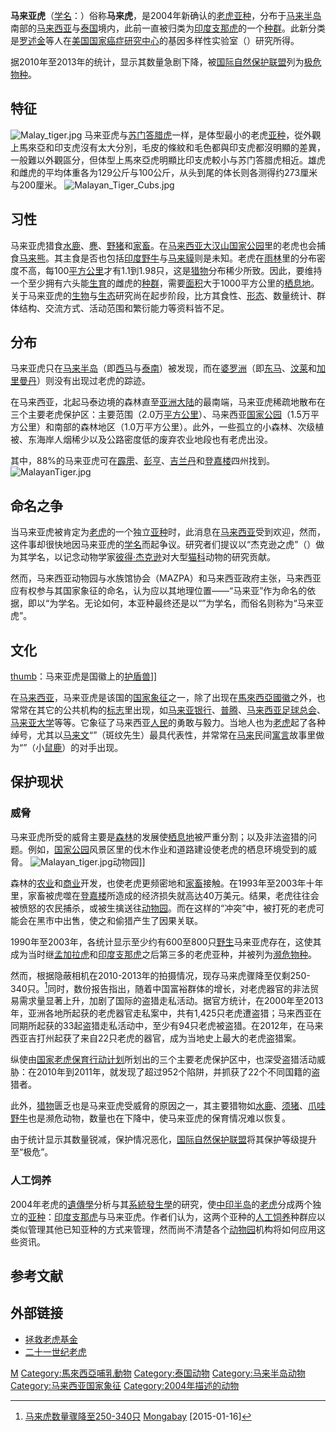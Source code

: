 {{Otheruses|subject=在2004年新确认的[[老虎|老虎]][[亚种|亚种]]|other=在[[第二次世界大戰|第二次世界大戰]]期間得到綽號「馬來亞之虎」的[[大日本帝國|大日本帝國]]陸軍大將|山下奉文}}
{{Subspeciesbox
| name = 马来亚虎
| genus = Panthera
| species =tigris
| subspecies = jacksoni
| species link =虎
| authority = [[罗述金|Luo S-J]] et al., 2004{{r|Luo S-J}}
| status = CR
| status_system = IUCN3.1
| status_ref = {{r|iucn}}
| image = MalayanTiger01.jpg
| image_width = 250px
| image_caption = 马来亚虎
| range_map=Panthera tigris jacksoni distribution map 2.png
| range_map_width = 250px
| synonyms = ''Panthera tigris malayensis''
}}

'''马来亚虎'''（[[学名|学名]]：''{{lang|la|Panthera tigris jacksoni}}''）俗称'''马来虎'''，是2004年新确认的[[老虎|老虎]][[亚种|亚种]]，分布于[[马来半岛|马来半岛]]南部的[[马来西亚|马来西亚]]与[[泰国|泰国]]境内，此前一直被归类为[[印度支那虎|印度支那虎]]的一个[[种群|种群]]。此新分类是[[罗述金|罗述金]]等人在[[美国|美国]][[国家癌症研究中心|国家癌症研究中心]]的基因多样性实验室（{{lang|en|Laboratory of Genomic Diversity}}）研究所得。

据2010年至2013年的统计，显示其数量急剧下降，被[[国际自然保护联盟|国际自然保护联盟]]列为[[极危物种|极危物种]]。

== 特征 ==

[[File:Malay_tiger.jpg|thumb]]
马来亚虎与[[苏门答腊虎|苏门答腊虎]]一样，是体型最小的老虎[[亚种|亚种]]，從外觀上馬來亞和印支虎沒有太大分別，毛皮的條紋和毛色都與印支虎都沒明顯的差異，一般難以外觀區分，但体型上馬來亞虎明顯比印支虎較小与苏门答腊虎相近。雄虎和雌虎的平均体重各为129公斤与100公斤{{r|wwf}}，从头到尾的体长则各测得约273厘米与200厘米。
[[File:Malayan_Tiger_Cubs.jpg|thumb]]

== 习性 ==
马来亚虎猎食[[水鹿|水鹿]]、[[麂|麂]]、[[野猪|野猪]]和[[家畜|家畜]]。在[[马来西亚|马来西亚]][[大汉山国家公园|大汉山国家公园]]里的老虎也会捕食[[马来熊|马来熊]]。其主食是否也包括[[印度野牛|印度野牛]]与[[马来貘|马来貘]]则是未知。老虎在[[雨林|雨林]]里的分布密度不高，每100[[平方公里|平方公里]]才有1.1到1.98只，这是[[猎物|猎物]]分布稀少所致。因此，要维持一个至少拥有六头能[[生育|生育]]的雌虎的[[种群|种群]]，需要[[面积|面积]]大于1000平方公里的[[栖息地|栖息地]]{{r|sttf}}。关于马来亚虎的[[生物学|生物]]与[[生态|生态]]研究尚在起步阶段，比方其食性、[[动物形态学|形态]]、数量统计、群体结构、交流方式、活动范围和繁衍能力等资料皆不足{{r|sttf}}。

== 分布 ==
马来亚虎只在[[马来半岛|马来半岛]]（即[[西马|西马]]与[[泰南|泰南]]）被发现，而在[[婆罗洲|婆罗洲]]（即[[东马|东马]]、[[汶莱|汶莱]]和[[加里曼丹|加里曼丹]]）则没有出现过老虎的踪迹{{r|sttf}}。

在马来西亚，北起马泰边境的森林直至[[亚洲大陆|亚洲大陆]]的最南端，马来亚虎稀疏地散布在三个主要老虎保护区：主要范围（2.0万[[平方公里|平方公里]]）、马来西亚[[国家公园_(马来西亚)|国家公园]]（1.5万平方公里）和南部的森林地区（1.0万平方公里）。此外，一些孤立的小森林、次级植被、东海岸人烟稀少以及公路密度低的废弃农业地段也有老虎出没{{r|sttf}}。

其中，88%的马来亚虎可在[[霹雳州|霹雳]]、[[彭亨|彭亨]]、[[吉兰丹|吉兰丹]]和[[登嘉楼|登嘉楼]]四州找到{{r|sttf}}。
[[File:MalayanTiger.jpg|thumb]]

== 命名之争 ==
当马来亚虎被肯定为[[老虎|老虎]]的一个独立[[亚种|亚种]]时，此消息在[[马来西亚|马来西亚]]受到欢迎，然而，这件事却很快地因马来亚虎的[[学名|学名]]而起争议。研究者们提议以“杰克逊之虎”（''{{lang|la|Panthera tigris jacksoni}}''）做为其学名，以记念动物学家[[彼得·杰克逊_(动物学家)|彼得·杰克逊]]对大型[[猫科|猫科]]动物的研究贡献。

然而，马来西亚动物园与水族馆协会（MAZPA）和马来西亚政府主张，马来西亚应有权参与其国家象征的命名{{r|nst}}，认为应以其地理位置——“马来亚”作为命名的依据，即以“''{{lang|la|Panthera tigris malayensis}}''为学名。无论如何，本亚种最终还是以“''{{lang|la|Panthera tigris jacksoni}}''”为学名，而俗名则称为“马来亚虎”。

== 文化 ==
[[文件:Coat_of_arms_of_Malaysia.svg|thumb]]：马来亚虎是国徽上的[[护盾兽|护盾兽]]]]

在[[马来西亚|马来西亚]]，马来亚虎是该国的[[国家象征|国家象征]]之一，除了出现在[[馬來西亞國徽|馬來西亞國徽]]之外，也常常在其它的公共机构的[[标志|标志]]里出现，如[[马来亚银行|马来亚银行]]、[[普腾|普腾]]、[[马来西亚足球总会|马来西亚足球总会]]、[[马来亚大学|马来亚大学]]等等。它象征了马来西亚[[人民|人民]]的勇敢与毅力。当地人也为[[老虎|老虎]]起了各种绰号，尤其以[[马来文|马来文]]“{{lang|ms|Pak Belang}}”（斑纹先生）最具代表性，并常常在[[马来族|马来]]民间[[寓言|寓言]]故事里做为“{{lang|ms|Sang Kancil}}”（小[[鼠鹿|鼠鹿]]）的对手出现。

== 保护现状 ==
=== 威脅 ===
马来亚虎所受的威脅主要是[[森林|森林]]的发展使[[栖息地|栖息地]]被严重分割；以及非法盗猎的问题{{r|iucn}}。例如，[[国家公园_(马来西亚)|国家公园]]风景区里的伐木作业和道路建设使老虎的栖息环境受到的威脅{{r|wwf}}。
[[File:Malayan_tiger.jpg|thumb]]动物园]]

森林的[[农业|农业]]和[[商业|商业]]开发，也使老虎更频密地和[[家畜|家畜]]接触。在1993年至2003年十年里，家畜被虎噬在[[登嘉楼|登嘉楼]]所造成的经济损失就高达40万美元{{r|wwf}}。结果，老虎往往会被愤怒的农民捕杀，或被生擒送往[[动物园|动物园]]。而在这样的“冲突”中，被打死的老虎可能会在黑市中出售，使之和偷猎产生了因果关联{{r|wwf}}。

1990年至2003年，各统计显示至少约有600至800只[[野生动物|野生]]马来亚虎存在，这使其成为当时继[[孟加拉虎|孟加拉虎]]和[[印度支那虎|印度支那虎]]之后第三多的老虎亚种，并被列为[[濒危物种|濒危物种]]{{r|iucn}}。

然而，根据隐蔽相机在2010-2013年的拍摄情况，现存马来虎骤降至仅剩250-340只。<ref>[http://cn.mongabay.com/news/2014/cn0916-hance-malayan-tiger-drop.html 马来虎数量骤降至250-340只]{{dead link|date=2018年2月 |bot=InternetArchiveBot |fix-attempted=yes }} [http://www.mongabay.com/ Mongabay] {{Webarchive|url=http://arquivo.pt/wayback/20091009115042/http://www.mongabay.com/ |date=2009-10-09 }}[2015-01-16]</ref>同时，数份报告指出{{r|iucn}}，随着中国富裕群体的增长，对老虎器官的非法贸易需求量显著上升，加剧了国际的盗猎走私活动。据官方统计，在2000年至2013年，亚洲各地所起获的老虎器官走私案中，共有1,425只老虎遭盗猎；马来西亚在同期所起获的33起盗猎走私活动中，至少有94只老虎被盗猎。在2012年，在马来西亚吉打州起获了来自22只老虎的器官，成为当地史上最大的老虎盗猎案。{{r|iucn|orientaldaily|sinchew}}

纵使由[[国家老虎保育行动计划|国家老虎保育行动计划]]所划出的三个主要老虎保护区中，也深受盗猎活动威胁：在2010年到2011年，就发现了超过952个陷阱，并抓获了22个不同国籍的盗猎者{{r|iucn}}。

此外，[[猎物|猎物]]匮乏{{r|iucn}}也是马来亚虎受威脅的原因之一，其主要猎物如[[水鹿|水鹿]]、[[须猪|须猪]]、[[爪哇野牛|爪哇野牛]]也是濒危动物，数量也在下降中，使马来亚虎的保育情况难以恢复{{r|iucn}}。

由于统计显示其数量锐减，保护情况恶化，[[国际自然保护联盟|国际自然保护联盟]]将其保护等级提升至“极危”{{r|iucn}}。

=== 人工饲养 ===
2004年老虎的[[遺傳學|遺傳學]]分析与其[[系統發生學|系統發生學]]的研究，使[[中印半岛|中印半岛]]的[[老虎|老虎]]分成两个独立的[[亚种|亚种]]：[[印度支那虎|印度支那虎]]与马来亚虎。作者们认为，这两个亚种的[[人工饲养|人工饲养]]种群应以类似管理其他已知亚种的方式来管理，然而尚不清楚各个[[动物园|动物园]]机构将如何应用这些资讯{{r|sttf}}。

== 参考文献 ==
{{reflist|refs=
<ref name=iucn>{{en}} Kawanishi, K. 2015. ''Panthera tigris'' ssp. ''jacksoni''. The IUCN Red List of Threatened Species 2015: e.T136893A50665029. http://dx.doi.org/10.2305/IUCN.UK.2015-2.RLTS.T136893A50665029.en. Downloaded on 11 June 2016.</ref>
<ref name=wwf>{{en}}[[世界自然基金会|世界自然基金会]]．[http://www.panda.org/what_we_do/endangered_species/tigers/about_tigers/malayan_tiger/ 马来亚虎] {{webarchive|url=https://web.archive.org/web/20100216152257/http://www.panda.org/what_we_do/endangered_species/tigers/about_tigers/malayan_tiger/ |date=2010-02-16 }}[DB]．世界自然基金会网站，[2009-10-26]</ref>
<ref name=sttf>{{en}}[[拯救老虎基金会|拯救老虎基金会]]．[http://www.savethetigerfund.org/Content/NavigationMenu2/Learn/Tigers/Subspecies/MalayanTiger/default.htm 马来亚虎][DB]．拯救老虎基金会网站，[2008-4-19]。</ref>
<ref name=nst>{{en}}[http://www.jphpk.gov.my/English/Nov04%204i.htm 马来亚虎可能有新名字] {{webarchive|url=https://web.archive.org/web/20071203115731/http://www.jphpk.gov.my/English/Nov04%204i.htm |date=2007-12-03 }}．[[新海峡时报|新海峡时报]]，2004-11-4</ref>
<ref name="Luo S-J">{{en}}Luo SJ, Kim JH, Johnson WE, Walt Jvd, Martenson J, et al. (2004) ''[http://biology.plosjournals.org/perlserv?request=get-document&doi=10.1371/journal.pbio.0020442 Phylogeography and Genetic Ancestry of Tigers (Panthera tigris)]''. PLoS Biol 2(12): e442.</ref>
<ref name="orientaldaily">[http://www.orientaldaily.com.my/s/206469 保护区內遭盗猎　马来亚虎剩300只]. 东方日报, 2017, 7(18)</ref>
<ref name="sinchew">[http://www.sinchew.com.my/node/1778700/马来亚虎遭猎杀濒临绝种‧留“大王”一条活路 国际老虎日（一）：马来亚虎遭猎杀濒临绝种‧留“大王”一条活路]. 星洲日报, 2017, 7(29)</ref>
}}

== 外部链接 ==
{{wikispecies|Panthera tigris jacksoni}}
{{commons category|Panthera tigris jacksoni}}
* [http://www.savethetigerfund.org/ 拯救老虎基金] {{Wayback|url=http://www.savethetigerfund.org/ |date=20110226154008 }}{{en}}
* [https://web.archive.org/web/20010721091848/http://21stcenturytiger.org/ 二十一世纪老虎]{{en}}

{{马来西亚主题}}
{{Taxonbar|from=Q215836}}

[[Category:虎|M]]

[[Category:馬來西亞哺乳動物|Category:馬來西亞哺乳動物]]
[[Category:泰国动物|Category:泰国动物]]
[[Category:马来半岛动物|Category:马来半岛动物]]
[[Category:马来西亚国家象征|Category:马来西亚国家象征]]
[[Category:2004年描述的动物|Category:2004年描述的动物]]